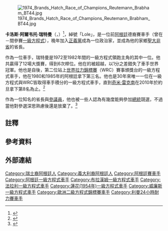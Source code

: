 {{noteTA
|G1=F1
|T=zh-hans:卡洛斯·罗伊特曼;zh-tw:卡洛斯·瑞特曼;
|1=zh-hans:卡洛斯·罗伊特曼;zh-tw:卡洛斯·瑞特曼;
|2=zh-hans:罗伊特曼;zh-tw:瑞特曼;
}}
{{Infobox F1 driver|
 Name = 卡洛斯·瑞特曼<br>Carlos Reutemann |
 Image = Reutemann and Williams at 1981 Dutch Grand Prix additional crop.jpg|
 Caption = 1981年於贊德沃特的瑞特曼（左） |
 Nationality = {{ARG}} |
 Birth_date = {{birth date|1942|4|12|df=y}} |
 Years = {{F1|1972}}－{{F1|1982}} |
 Teams = [[布拉漢姆|布拉漢姆]]、 [[法拉利車隊|法拉利]]、{{le|蓮花車隊 (1954年)|Team Lotus|蓮花}}、[[威廉斯車隊|威廉斯]] |
 Races = 146 |
 Championships = 0 |
 Wins = 12 |
 Podiums = 45 |
 Points = 298 (310)<ref group="註">至{{F1|1990}}以前，車手最終在錦標賽積分榜上的積分並非全來自車手本身（參見[[一級方程式積分系統|一級方程式積分系統]]以取得更多資訊）。沒有括號的數字是錦標賽積分；而括號內的則是車手總共得到的積分。</ref> |
 Poles = 6 |
 Fastest laps = 6 |
 First race = [[1972年阿根廷大獎賽|1972年阿根廷大獎賽]] |
 First win = [[1974年南非大獎賽|1974年南非大獎賽]] |
 Last win = [[1981年比利時大獎賽|1981年比利時大獎賽]] |
 Last race = [[1982年巴西大獎賽|1982年巴西大獎賽]] |
|death_date={{death date and age|2021|07|07|1942|4|12|df=y}}|death_place={{ARG}}[[圣菲_(阿根廷)|圣菲]]|birth_place={{ARG}}[[圣菲_(阿根廷)|圣菲]]|birth_name=Carlos Alberto Reutemann
}}
[[Image:1974_Brands_Hatch_Race_of_Champions_Reutemann_Brabham_BT44.jpg|thumb]]

'''卡洛斯·阿爾韦托·瑞特曼'''（{{lang-es|Carlos Alberto Reutemann}}，{{bd|1942年|4月12日|2021年|7月7日|catIdx=Reutemann}}）<ref>{{Cite web|title=Ex-F1 racer Carlos Reutemann dies aged 79|url=https://www.autosport.com/f1/news/ex-f1-racer-carlos-reutemann-dies-at-age-79/6627349/|access-date=2021-07-08|date=2021-07-08|work=www.autosport.com|language=en|archive-date=2021-07-14|archive-url=https://web.archive.org/web/20210714185505/https://www.autosport.com/f1/news/ex-f1-racer-carlos-reutemann-dies-at-age-79/6627349/|dead-url=no}}</ref>，綽號「Lole」，是一位前[[阿根廷人|阿根廷]]德裔賽車手（曾在{{F1|1972}}－{{F1|1982}}間參賽[[一級方程式|一級方程式]]），晚年加入[[正義黨|正義黨]]成為一位政治家，並成為他的家鄉[[聖大非省|聖大非省]]的省長。

作為一位車手，瑞特曼是1972至1982年間的一級方程式領跑主角的其中一位。他共贏得了12場大獎賽，得到6次桿位。他在{{F1|1981}}的{{le|1981年凱薩宮大獎賽|1981 Caesars Palace Grand Prix|最後一站}}被超越，以1分之差錯失了車手世界冠軍。他也是自{{le|莱奥·吉努能|Leo Kinnunen}}後，第二位站上[[世界拉力錦標賽|世界拉力錦標賽]]（WRC）賽事頒獎台的一級方程式車手，他在1980和1985年的阿根廷拿下第三名。他也是30年來唯一一位在一級方程式與WRC皆取得車手積分的一級方程式車手，直到[[奇米·雷克南|奇米·雷克南]]在2010年於約旦拿下第8名為止。<ref>{{cite web | title=Räikkönen teki suomalaista moottoriurheiluhistoriaa! | work=[[MTV3|MTV3]] | url=http://www.mtv3.fi/urheilu/ralli/uutiset.shtml/arkistot/ralli/2010/04/1092971 | date=3 April 2010 | accessdate=3 April 2010 | language=fi | archive-date=2010-04-05 | archive-url=https://web.archive.org/web/20100405004912/http://www.mtv3.fi/urheilu/ralli/uutiset.shtml/arkistot/ralli/2010/04/1092971 | dead-url=yes }}</ref>

作為一位知名的省長與[[阿根廷參議院|參議員]]，他也被一些人認為有幾度能夠參加[[阿根廷總統|總統]]競選，不過當他對參選{{le|2010年阿根廷總統大選|Argentine general election, 2011}}深思熟慮後還是放棄了。<ref>{{cite news|url=http://en.mercopress.com/2011/05/24/reutemann-says-cfk-will-seek-re-election-and-downplays-clashes-with-organized-labour|title=Reutemann says CFK will seek re-election and downplays clashes with organized labour|date=2011-05-24|work=mercopress.com|publisher=MercoPress|accessdate=2014-05-30|archive-date=2014-05-31|archive-url=https://web.archive.org/web/20140531105136/http://en.mercopress.com/2011/05/24/reutemann-says-cfk-will-seek-re-election-and-downplays-clashes-with-organized-labour|dead-url=no}}</ref>

==註釋==
{{reflist|group="註"}}
==參考資料==
{{reflist}}
== 外部連結 ==
{{commons|Carlos Reutemann}}

{{s-start}}
{{s-sports}}
{{succession box|
 title=[[二級方程式|阿根廷二級方程式錦標賽冠軍]]|
 before={{le|帕布洛·布雷亞|Pablo Brea}} | after={{le|歐斯瓦多·貝西阿|Osvaldo Bessia}} |
 years= 1969 |
}}
{{s-off}}
{{s-bef|before={{le|維克托·雷維克利歐|Víctor Reviglio}}}}
{{s-ttl|title={{le|聖大非省省長|Governor of Santa Fe}}|years=1991－1995年}}
{{s-aft|rows=2|after={{le|霍爾黑·歐貝德|Jorge Obeid}} }}
{{s-bef|before={{le|霍爾黑·歐貝德|Jorge Obeid}}}}
{{s-ttl|title={{le|聖大非省省長|Governor of Santa Fe}}|years=1999－2003年}}
{{end}}

{{威廉姆斯車隊}}
{{Authority control}}
{{DEFAULTSORT:Reutemann, Carlos}}

[[Category:瑞士裔阿根廷人|Category:瑞士裔阿根廷人]]
[[Category:義大利裔阿根廷人|Category:義大利裔阿根廷人]]
[[Category:阿根廷賽車手|Category:阿根廷賽車手]]
[[Category:阿根廷一級方程式車手|Category:阿根廷一級方程式車手]]
[[Category:布拉漢姆一級方程式車手|Category:布拉漢姆一級方程式車手]]
[[Category:法拉利一級方程式車手|Category:法拉利一級方程式車手]]
[[Category:蓮花(1954年)一級方程式車手|Category:蓮花(1954年)一級方程式車手]]
[[Category:威廉斯一級方程式車手|Category:威廉斯一級方程式車手]]
[[Category:歐洲二級方程式錦標賽車手|Category:歐洲二級方程式錦標賽車手]]
[[Category:利曼24小時耐力賽車手|Category:利曼24小時耐力賽車手]]